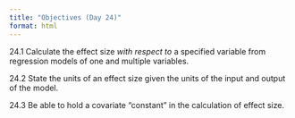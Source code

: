 ```yaml
---
title: "Objectives (Day 24)"
format: html
---
```


24.1 Calculate the effect size *with respect to* a specified variable from regression models of one and multiple variables.

24.2 State the units of an effect size given the units of the input and output of the model.

24.3 Be able to hold a covariate "constant" in the calculation of effect size.

